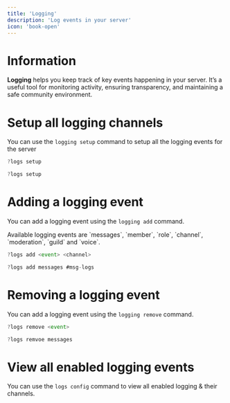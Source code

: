 ---
title: 'Logging'
description: 'Log events in your server'
icon: 'book-open'
---


# Information
**Logging** helps you keep track of key events happening in your server. It’s a useful tool for monitoring activity, ensuring transparency, and maintaining a safe community environment.


# Setup all logging channels
You can use the `logging setup` command to setup all the logging events for the server

<CodeGroup>

  ```javascript Syntax
  ?logs setup
  ```
  ```javascript Example
  ?logs setup
  ```

</CodeGroup>

# Adding a logging event
You can add a logging event using the `logging add` command.

<Info>
Available logging events are `messages`, `member`, `role`, `channel`, `moderation`, `guild` and `voice`.
</Info>

<CodeGroup>

  ```javascript Syntax
  ?logs add <event> <channel>
  ```
  ```javascript Example
  ?logs add messages #msg-logs
  ```

</CodeGroup>


# Removing a logging event
You can add a logging event using the `logging remove` command.

<CodeGroup>

  ```javascript Syntax
  ?logs remove <event> 
  ```
  ```javascript Example
  ?logs remvoe messages 
  ```

</CodeGroup>


# View all enabled logging events
You can use the `logs config` command to view all enabled logging & their channels.